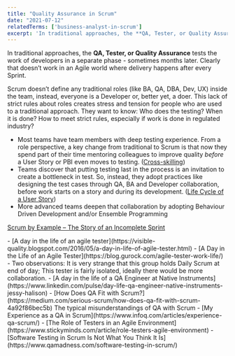 ```yaml
---
title: "Quality Assurance in Scrum"
date: "2021-07-12"
relatedTerms: ['business-analyst-in-scrum']
excerpt: 'In traditional approaches, the **QA, Tester, or Quality Assurance** tests the work of'
---
```


In traditional approaches, the **QA, Tester, or Quality Assurance** tests the work of developers in a separate phase - sometimes months later. Clearly that doesn’t work in an Agile world where delivery happens after every Sprint.

Scrum doesn’t define any traditional roles (like BA, QA, DBA, Dev, UX) inside the team, instead, everyone is a Developer or, better yet, a doer. This lack of strict rules about roles creates stress and tension for people who are used to a traditional approach. They want to know: Who does the testing? When it is done? How to meet strict rules, especially if work is done in regulated industry?

- Most teams have team members with deep testing experience. From a role perspective, a key change from traditional to Scrum is that now they spend part of their time mentoring colleagues to improve quality _before_ a User Story or PBI even moves to testing. ([Cross-skilling](/blog/how-to-cross-skill-and-grow-t-shaped-team-members))
- Teams discover that putting testing last in the process is an invitation to create a bottleneck in test. So, instead, they adopt practices like designing the test cases through QA, BA and Developer collaboration, before work starts on a story and during its development. ([Life Cycle of a User Story](/blog/lifecycle-of-a-user-story))
- More advanced teams deepen that collaboration by adopting Behaviour Driven Development and/or Ensemble Programming

[Scrum by Example – The Story of an Incomplete Sprint](/blog/scrum-by-example-the-story-of-an-incomplete-sprint)

<HighlightBox heading="Resource Links" variant="resourceLinks">
- [A day in the life of an agile tester](https://visible-quality.blogspot.com/2016/05/a-day-in-life-of-agile-tester.html)
- [A Day in the Life of an Agile Tester](https://blog.gurock.com/agile-tester-work-life/) - Two observations: It is very strange that this group holds Daily Scrum at end of day; This tester is fairly isolated, ideally there would be more collaboration.
- [A day in the life of a QA Engineer at Native Instruments](https://www.linkedin.com/pulse/day-life-qa-engineer-native-instruments-jessy-halison)
- [How Does QA Fit with Scrum?](https://medium.com/serious-scrum/how-does-qa-fit-with-scrum-4a92f86bec5b) The typical misunderstandings of QA with Scrum
- [My Experience as a QA in Scrum](https://www.infoq.com/articles/experience-qa-scrum/)
- [The Role of Testers in an Agile Environment](https://www.stickyminds.com/article/role-testers-agile-environment)
- [Software Testing in Scrum Is Not What You Think It Is](https://www.qamadness.com/software-testing-in-scrum/)
</HighlightBox>
